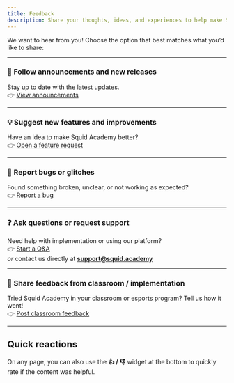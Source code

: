 ```yaml
---
title: Feedback
description: Share your thoughts, ideas, and experiences to help make Squid Academy even better.
---
```


We want to hear from you! Choose the option that best matches what you’d like to share:

---

### 🚀 Follow announcements and new releases
Stay up to date with the latest updates.  
👉 [View announcements](https://github.com/squidacademy/docs/discussions/categories/announcements)

---

### 💡 Suggest new features and improvements
Have an idea to make Squid Academy better?  
👉 <a href="https://github.com/squidacademy/docs/issues/new?template=feature_request.yml">Open a feature request</a>

---

### 🐞 Report bugs or glitches
Found something broken, unclear, or not working as expected?  
👉 <a href="https://github.com/squidacademy/docs/issues/new?template=bug_report.yml">Report a bug</a>

---

### ❓ Ask questions or request support
Need help with implementation or using our platform?  
👉 [Start a Q&A](https://github.com/squidacademy/docs/discussions/categories/q-a)  
_or_ contact us directly at **support@squid.academy**

---

### 🏫 Share feedback from classroom / implementation
Tried Squid Academy in your classroom or esports program? Tell us how it went!  
👉 [Post classroom feedback](https://github.com/squidacademy/docs/discussions/categories/ideas)

---

## Quick reactions
On any page, you can also use the **👍 / 👎** widget at the bottom to quickly rate if the content was helpful.